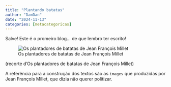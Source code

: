 ```yaml
---
title: "Plantando batatas"
author: "DamDan"
date: "2024-11-13"
categories: [metacategoricas]
---
```


Salve! Este é o promeiro blog... de que lembro ter escrito!

![Os plantadores de batatas de Jean François Millet](thumbnail.jpg)

(recorte d'Os plantadores de batatas de Jean François Millet)

A referência para a construção dos textos são as `images` que produzidas por Jean François Millet, que dizia não querer politizar.
